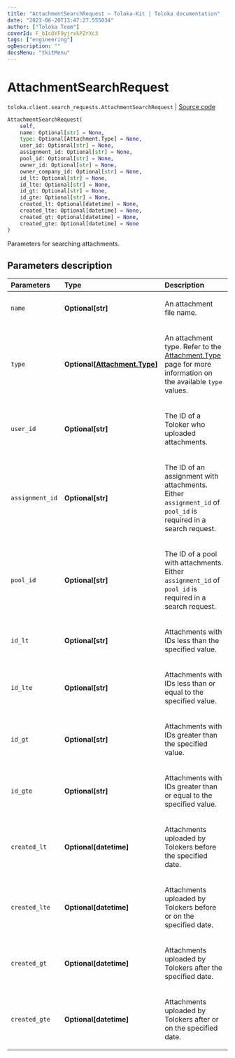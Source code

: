 ```yaml
---
title: "AttachmentSearchRequest — Toloka-Kit | Toloka documentation"
date: "2023-06-20T13:47:27.555034"
author: ["Toloka Team"]
coverId: F_bIcOYF9yjrxkPZrXc3
tags: ["engineering"]
ogDescription: ""
docsMenu: "tkitMenu"
---
```


# AttachmentSearchRequest

`toloka.client.search_requests.AttachmentSearchRequest` | [Source code](https://github.com/Toloka/toloka-kit/blob/v1.2.0/src/client/search_requests.py#L596)

```python
AttachmentSearchRequest(
    self,
    name: Optional[str] = None,
    type: Optional[Attachment.Type] = None,
    user_id: Optional[str] = None,
    assignment_id: Optional[str] = None,
    pool_id: Optional[str] = None,
    owner_id: Optional[str] = None,
    owner_company_id: Optional[str] = None,
    id_lt: Optional[str] = None,
    id_lte: Optional[str] = None,
    id_gt: Optional[str] = None,
    id_gte: Optional[str] = None,
    created_lt: Optional[datetime] = None,
    created_lte: Optional[datetime] = None,
    created_gt: Optional[datetime] = None,
    created_gte: Optional[datetime] = None
)
```

Parameters for searching attachments.

## Parameters description

| Parameters | Type | Description |
| :----------| :----| :-----------|
`name`|**Optional\[str\]**|<p>An attachment file name.</p>
`type`|**Optional\[[Attachment.Type](/docs/toloka-kit/reference/toloka.client.attachment.Attachment.Type)\]**|<p>An attachment type. Refer to the [Attachment.Type](/docs/toloka-kit/reference/toloka.client.attachment.Attachment.Type) page for more information on the available `type` values.</p>
`user_id`|**Optional\[str\]**|<p>The ID of a Toloker who uploaded attachments.</p>
`assignment_id`|**Optional\[str\]**|<p>The ID of an assignment with attachments. Either `assignment_id` of `pool_id` is required in a search request.</p>
`pool_id`|**Optional\[str\]**|<p>The ID of a pool with attachments. Either `assignment_id` of `pool_id` is required in a search request.</p>
`id_lt`|**Optional\[str\]**|<p>Attachments with IDs less than the specified value.</p>
`id_lte`|**Optional\[str\]**|<p>Attachments with IDs less than or equal to the specified value.</p>
`id_gt`|**Optional\[str\]**|<p>Attachments with IDs greater than the specified value.</p>
`id_gte`|**Optional\[str\]**|<p>Attachments with IDs greater than or equal to the specified value.</p>
`created_lt`|**Optional\[datetime\]**|<p>Attachments uploaded by Tolokers before the specified date.</p>
`created_lte`|**Optional\[datetime\]**|<p>Attachments uploaded by Tolokers before or on the specified date.</p>
`created_gt`|**Optional\[datetime\]**|<p>Attachments uploaded by Tolokers after the specified date.</p>
`created_gte`|**Optional\[datetime\]**|<p>Attachments uploaded by Tolokers after or on the specified date.</p>